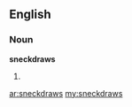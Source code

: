 ==English==

===Noun===
'''sneckdraws'''

# {{plural of|[[sneckdraw]]}}

[[ar:sneckdraws]]
[[my:sneckdraws]]